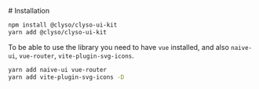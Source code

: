 
<Meta title="Installation" />

<div className="sb-container">
  # Installation

```bash
npm install @clyso/clyso-ui-kit
yarn add @clyso/clyso-ui-kit
```

To be able to use the library you need to have `vue` installed, and also `naive-ui`, `vue-router`, `vite-plugin-svg-icons`.

```bash
yarn add naive-ui vue-router
yarn add vite-plugin-svg-icons -D
```

</div>

